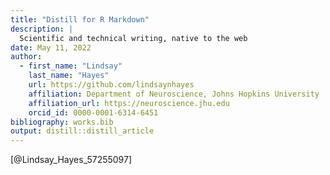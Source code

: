 ```yaml
---
title: "Distill for R Markdown"
description: | 
  Scientific and technical writing, native to the web
date: May 11, 2022
author:
  - first_name: "Lindsay"
    last_name: "Hayes"
    url: https://github.com/lindsaynhayes
    affiliation: Department of Neuroscience, Johns Hopkins University
    affiliation_url: https://neuroscience.jhu.edu
    orcid_id: 0000-0001-6314-6451
bibliography: works.bib
output: distill::distill_article
---
```


[@Lindsay_Hayes_57255097]
